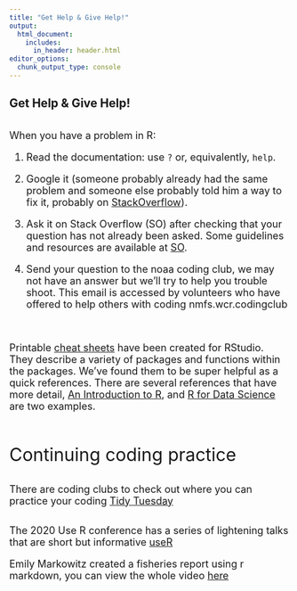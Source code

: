 ```yaml
---
title: "Get Help & Give Help!"
output:
  html_document:
    includes:
      in_header: header.html
editor_options: 
  chunk_output_type: console
---
```


## Get Help & Give Help!
<br>
<font size = 4.5> When you have a problem in R:

1. Read the documentation: use `?` or, equivalently, `help`.

2. Google it (someone probably already had the same problem and someone else probably told him a way to fix it, probably on [StackOverflow](https://stackoverflow.com/)).

3. Ask it on Stack Overflow (SO) after checking that your question has not already been asked. Some guidelines and resources are available at [SO](https://stackoverflow.com/tags/r/info).

4. Send your question to the noaa coding club, we may not have an answer but we'll try to help you trouble shoot. This email is accessed by volunteers who have offered to help others with coding nmfs.wcr.codingclub 

<br>

Printable [cheat sheets](https://www.rstudio.com/resources/cheatsheets/) have been created for RStudio. They describe a variety of packages and functions within the packages. We've found them to be super helpful as a quick references.  There are several references that have more detail, [An Introduction to R](https://cran.r-project.org/), and [R for Data Science](http://r4ds.had.co.nz/) are two examples.  

<br>

<font size = 6> Continuing coding practice

<font size = 4.5>There are coding clubs to check out where you can practice your coding [Tidy Tuesday](https://github.com/rfordatascience/tidytuesday)

The 2020 Use R conference has a series of lightening talks that are short but informative [useR](https://user2020.r-project.org/program/contributed/)

Emily Markowitz created a fisheries report using r markdown, you can view the whole video [here](https://www.youtube.com/watch?v=-mycRwaC60A)








